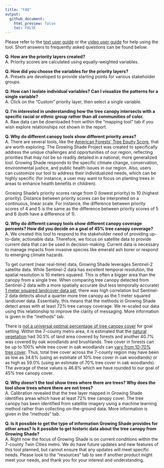 ```yaml
---
title: "FAQ"
output: 
  github_document:
    html_preview: false
    toc: FALSE
---
```


Please refer to the <a href="www/Growing Shade User Guide (January 2022).pdf" target="_blank">text user guide</a> or the <a href="https://www.youtube.com/watch?v=R3Qbhaq4gWs" target="_blank">video user guide</a> for help using the tool. Short answers to frequently asked questions can be found below. 
<br>

**Q. How are the priority layers created?**
<span style='line-height: .1;'><br></span>
A. Priority scores are calculated using equally-weighted variables.

**Q. How did you choose the variables for the priority layers?**
<span style='line-height: .1;'><br></span>
A. Presets are developed to provide starting points for various stakeholder groups. 

**Q. How can I isolate individual variables? Can I visualize the patterns for a single variable?**
<span style='line-height: .1;'><br></span>
A. Click on the "Custom" priority layer, then select a single variable. 

**Q. I'm interested in understanding how the tree canopy intersects with a specific racial or ethnic group rather than all communities of color.**
<span style='line-height: .1;'><br></span>
A. Raw data can be downloaded from within the "mapping tool" tab if you wish explore relationships not shown in the report.

**Q. Why do different canopy tools show different priority areas?**
<span style='line-height: .1;'><br></span>
A. There are several tools, like the <a href = "https://www.americanforests.org/our-work/tree-equity-score/" target = "_blank">American Forests’ Tree Equity Score</a>, that are worth exploring. The Growing Shade Project was created to specifically address the unique challenges and opportunities of our region, reflecting priorities that may not be so readily detailed in a national, more generalized tool. Growing Shade responds to the specific climate change, conservation, environmental justice, and public health issues in our region. Also, users can customize our tool to address their individualized needs, which can be highly specific (for instance, a user may want to focus on planting trees in areas to enhance health benefits in children).  

Growing Shade's priority scores range from 0 (lowest priority) to 10 (highest priority). Distance between priority scores can be interpreted on a continuous, linear scale. For instance, the difference between priority scores of 4 and 5 is the same as the difference between priority scores of 5 and 6 (both have a difference of 1). 

**Q. Why do different canopy tools show different canopy coverage percents? How did you decide on a goal of 45% tree canopy coverage?**
<span style='line-height: .1;'><br></span>
A. We created this tool to respond to the stakeholder need of providing up-to-date, actionable data. Therefore, we focus on satellite data to provide current data that can be used in decision-making. Current data is necessary to manage impacts from invasive species like emerald ash borer or respond to emerging climate hazards.

To get current (near real-time) data, Growing Shade leverages Sentinel-2 satellite data. While Sentinel-2 data has excellent temporal resolution, the spatial resolution is 10 meters squared. This is often a bigger area than the canopy from a single tree. When comparing tree canopy detected from Sentinel-2 data with a more spatially accurate (but less temporally accurate) <a href = "https://gisdata.mn.gov/dataset/base-landcover-twincities" target = "_blank">1 meter squared landcover data set</a>, there was high correlation but Sentinel-2 data detects about a quarter more tree canopy as the 1 meter squared landcover data. Essentially, this means that the methods in Growing Shade detect areas with at least 72% tree canopy coverage. We re-scaled our data using this relationship to improve the clarity of messaging. More information is given in the "methods" tab. 

There is <a href = "https://www.americanforests.org/blog/no-longer-recommend-40-percent-urban-tree-canopy-goal/" target = "_blank">not a universal optimal percentage of tree canopy cover</a> for goal setting. Within the 7-county metro area, it is estimated that the <a href = "https://files.dnr.state.mn.us/eco/mcbs/natural_vegetation_of_mn.pdf" target = "_blank">natural vegetation</a> had 30.5% of land area covered by forests and another 40.7% was covered by oak woodlands and brushlands. Tree cover in forests can be up to 100% while tree cover in oak woodlands can <a href="https://files.dnr.state.mn.us/assistance/nrplanning/community/mlccs/mlccs_manual_v5_4.pdf" target = "_blank">vary from 10-70% tree cover</a>. Thus, total tree cover across the 7-county region may have been as low as 34.6% (using an estimate of 10% tree cover in oak woodlands) or as high as 59.0% (using an estimate of 70% tree cover in oak woodlands). The average of these values is 46.8% which we have rounded to our goal of 45% tree canopy cover.  

**Q. Why doesn't the tool show trees where there are trees? Why does the tool show trees where there are not trees?**
<span style='line-height: .1;'><br></span>
A. Calibration revealed that the tree layer mapped in Growing Shade identifies areas which have at least 72% tree canopy cover. The tree canopy has been identified from satellite imagery using a machine learning method rather than collecting on-the-ground data. More information is given in the "methods" tab. 

**Q. Is it possible to get the type of information Growing Shade provides for other areas? Is it possible to get historic data about the tree canopy from Growing Shade?**
<span style='line-height: .1;'><br></span>
A. Right now the focus of Growing Shade is on current conditions within the 7-county Twin Cities metro. We do have future updates and new features of this tool planned, but cannot ensure that any updates will meet specific needs. Please look to the "resources" tab to see if another product might meet your needs, and thank you for your interest and understanding.

<br>
<br><br><br><br>


